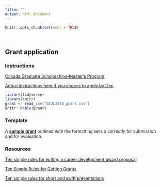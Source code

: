 ```yaml
---
title: ""
output: html_document
---
```


```r
knitr::opts_chunk$set(echo = TRUE)
```
<br>

## Grant application  

### Instructions  
[Canada Graduate Scholarships-Master’s Program](http://www.nserc-crsng.gc.ca/students-etudiants/pg-cs/cgsm-bescm_eng.asp)  

[Actual instructions here if you choose to apply by Dec](http://www.nserc-crsng.gc.ca/ResearchPortal-PortailDeRecherche/Instructions-Instructions/CGS_M-BESC_M_eng.asp)  

```r
library(tidyverse)
library(knitr)
grant <- read_csv("BIOL3250_grant.csv")
knitr::kable(grant)
``` 

### Template   
A [**sample grant**](https://figshare.com/articles/online_resource/BIOL3250_grant_template/13224755) outlined with the formatting set up correctly for submission and for evaluation.   

### Resources    
[Ten simple rules for writing a career development award proposal](https://journals.plos.org/ploscompbiol/article?id=10.1371/journal.pcbi.1005863)  

[Ten Simple Rules for Getting Grants](https://journals.plos.org/ploscompbiol/article?id=10.1371/journal.pcbi.0020012)  

[Ten simple rules for short and swift presentations](https://journals.plos.org/ploscompbiol/article?id=10.1371/journal.pcbi.1005373)   



